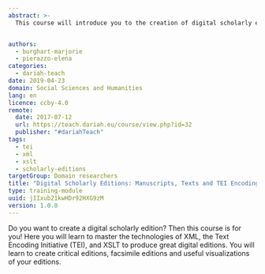 ```yaml
---
abstract: >-
  This course will introduce you to the creation of digital scholarly editions, for manuscripts or printed texts, with the help of the TEI and other related technologies.


authors:
  - burghart-marjorie
  - pierazzo-elena
categories:
  - dariah-teach
date: 2019-04-23
domain: Social Sciences and Humanities
lang: en
licence: ccby-4.0
remote:
  date: 2017-07-12
  url: https://teach.dariah.eu/course/view.php?id=32
  publisher: "#dariahTeach"
tags:
  - tei
  - xml
  - xslt
  - scholarly-editions
targetGroup: Domain researchers
title: "Digital Scholarly Editions: Manuscripts, Texts and TEI Encoding"
type: training-module
uuid: jIIxub21kwHDr92HXG9zM
version: 1.0.0
---
```


Do you want to create a digital scholarly edition? Then this course is for you! Here you will learn to master the technologies of XML, the Text Encoding Initiative (TEI), and XSLT to produce great digital editions. You will learn to create critical editions, facsimile editions and useful visualizations of your editions.

<ExternalResource
  title="Interested in learning more?"
  subtitle="Check out Digital Scholarly Editions: Manuscripts, Texts and TEI Encoding on #dariahTeach"
  url="https://teach.dariah.eu/course/view.php?id=32"
/>
